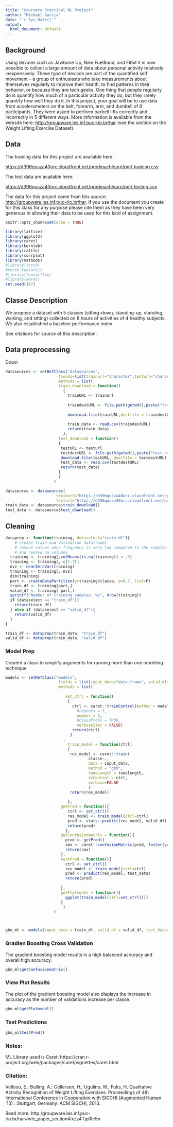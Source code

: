 ```yaml
---
title: "Coursera Practical ML Project"
author: "Michael Garcia"
date: "`r Sys.Date()`"
output:
  html_document: default
---
```



## Background

Using devices such as Jawbone Up, Nike FuelBand, and Fitbit it is now possible to collect a large amount of data about personal activity relatively inexpensively. These type of devices are part of the quantified self movement -- a group of enthusiasts who take measurements about themselves regularly to improve their health, to find patterns in their behavior, or because they are tech geeks. One thing that people regularly do is quantify how much of a particular activity they do, but they rarely quantify how well they do it. In this project, your goal will be to use data from accelerometers on the belt, forearm, arm, and dumbell of 6 participants. They were asked to perform barbell lifts correctly and incorrectly in 5 different ways. More information is available from the website here: <http://groupware.les.inf.puc-rio.br/har> (see the section on the Weight Lifting Exercise Dataset).

## Data

The training data for this project are available here:

<https://d396qusza40orc.cloudfront.net/predmachlearn/pml-training.csv>

The test data are available here:

<https://d396qusza40orc.cloudfront.net/predmachlearn/pml-testing.csv>

The data for this project come from this source: <http://groupware.les.inf.puc-rio.br/har>. If you use the document you create for this class for any purpose please cite them as they have been very generous in allowing their data to be used for this kind of assignment.



```r
knitr::opts_chunk$set(echo = TRUE)
```

```r
library(lattice)
library(ggplot2)
library(caret)
library(kernlab)
library(rattle)
library(corrplot)
library(methods)
#library(torch)
#torch_tensor(1)
#library(tensorflow)
#library(keras)
set.seed(107)
```




## Classe Description

We propose a dataset with 5 classes (sitting-down, standing-up, standing, walking, and sitting) collected on 8 hours of activities of 4 healthy subjects. We also established a baseline performance index.

See citations for source of this description.

## Data preprocessing

Down

```r
datasources <- setRefClass("datasources",
                       fields=list(trainurl="character",testurl="character"),
                       methods = list(
                       train_download = function()
                         {
                           trainURL <- trainurl
                           
                           traindestURL <- file.path(getwd(),paste("train.csv",".bz2",sep = ""))
                           
                           download.file(trainURL,destfile = traindestURL)
                           
                           train_data <- read.csv(traindestURL)
                           return(train_data)
                         },
                       test_download = function()
                       {
                        testURL <- testurl 
                        testdestURL <- file.path(getwd(),paste("test.csv",".bz2",sep = ""))
                        download.file(testURL, destfile = testdestURL)
                        test_data <- read.csv(testdestURL)
                        return(test_data)
                       }
                       )
                     )

```


```r
datasource <- datasources(
                      trainurl="https://d396qusza40orc.cloudfront.net/predmachlearn/pml-training.csv",
                      testurl="https://d396qusza40orc.cloudfront.net/predmachlearn/pml-testing.csv")
train_data <- datasource$train_download()
test_data <- datasource$test_download()

```


## Cleaning


```r

 
dataprep <- function(training, dataselect="train_df"){
    # create Train and Validation dataframes
    # remove values whos frequency is very low compared to the samples using Caret nearZero value
    # and remove na volumns
  training <- training[,colMeans(is.na(training)) < .9] 
  training <- training[,-c(1:7)]
  nvz <- nearZeroVar(training)
  training <- training[,-nvz]
  dim(training)
  part <- createDataPartition(y=training$classe, p=0.7, list=F)
  train_df <- training[part,]
  valid_df <- training[-part,]
  sprintf("Number of training samples: %s", nrow(training))
  if (dataselect == "train_df"){
    return(train_df)
  } else if (dataselect == "valid_df"){
    return(valid_df)
  }
}

train_df <- dataprep(train_data, "train_df")
valid_df <- dataprep(train_data, "valid_df")

```


### Model Prep

Created a class to simplify arguments for running more than one modeling technique

```r


models <- setRefClass("models",
                       fields = list(input_data="data.frame", valid_df="data.frame", test_data="data.frame",model_method="character", tunelength="numeric"), 
                       methods = list(
            
                          set_ctrl = function()
                           {
                             ctrl <- caret::trainControl(method = model_method,
                               #repeats = 3,
                               number = 3,
                               #classProbs = TRUE,
                               verboseIter = FALSE)
                             return(ctrl)
                            }
                         ,
                           train_model = function(ctrl)
                           {
                            res_model <- caret::train(
                                    classe~.,
                                    data = input_data,
                                    method = "gbm",
                                    tuneLength = tunelength,
                                    trControl = ctrl,
                                    verbose=FALSE
                                    )
                            return(res_model)
                            
                           },
                        getPred = function(){
                           ctrl <- set_ctrl()
                           res_model <- train_model(ctrl=ctrl)
                           pred <- stats::predict(res_model, valid_df)
                           return(pred)
                          },
                        getConfusionmatrix = function(){
                          pred <- getPred()
                          cmx <- caret::confusionMatrix(pred, factor(valid_df$classe))
                          return(cmx)
                        },
                        testPred = function(){
                          ctrl <- set_ctrl()
                          res_model <- train_model(ctrl=ctrl)
                          pred <- predict(res_model, test_data)
                          return(pred)
                          
                        },
                        getPlotmodel = function(){
                          ggplot(train_model(ctrl=set_ctrl()))
                        }
                         )
                     )



gbm_ml <- models(input_data = train_df, valid_df = valid_df, test_data=test_data ,model_method = "cv", tunelength=5)
```




### Gradien Boosting Cross Validation

The gradient boosting model results in a high balanced accuracy and overall high accuracy. 


```r
gbm_ml$getConfusionmatrix()
```


### View Plot Results

The plot of the gradient boosting model also displays the increase in accuracy as the number of validations increase per classe.

```r

gbm_ml$getPlotmodel()
```



### Test Predictions

```r
gbm_ml$testPred()
```




### Notes:
ML Library used is Caret:
https://cran.r-project.org/web/packages/caret/vignettes/caret.html


### Citation:
Velloso, E.; Bulling, A.; Gellersen, H.; Ugulino, W.; Fuks, H. Qualitative Activity Recognition of Weight Lifting Exercises. Proceedings of 4th International Conference in Cooperation with SIGCHI (Augmented Human '13) . Stuttgart, Germany: ACM SIGCHI, 2013.

Read more: http:/groupware.les.inf.puc-rio.br/har#wle_paper_section#ixzz4TjplRc5n